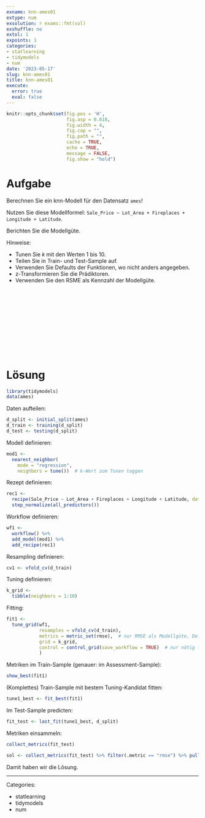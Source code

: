 ```yaml
---
exname: knn-ames01
extype: num
exsolution: r exams::fmt(sol)
exshuffle: no
extol: 1
expoints: 1
categories:
- statlearning
- tidymodels
- num
date: '2023-05-17'
slug: knn-ames01
title: knn-ames01
execute:
  error: true
  eval: false
---
```







```r
knitr::opts_chunk$set(fig.pos = 'H',
                      fig.asp = 0.618,
                      fig.width = 4,
                      fig.cap = "", 
                      fig.path = "",
                      cache = TRUE,
                      echo = TRUE,
                      message = FALSE,
                      fig.show = "hold")
```






# Aufgabe


Berechnen Sie ein knn-Modell für den Datensatz `ames`!

Nutzen Sie diese Modellformel: `Sale_Price ~ Lot_Area + Fireplaces + Longitude + Latitude`.

Berichten Sie die Modellgüte.


Hinweise:

- Tunen Sie $k$ mit den Werten 1 bis 10.
- Teilen Sie in Train- und Test-Sample auf.
- Verwenden Sie Defaults der Funktionen, wo nicht anders angegeben.
- z-Transformieren Sie die Prädiktoren.
- Verwenden Sie den RSME als Kennzahl der Modellgüte.




</br>
</br>
</br>
</br>
</br>
</br>
</br>
</br>
</br>
</br>

# Lösung



```r
library(tidymodels)
data(ames)
```




Daten aufteilen:

```r
d_split <- initial_split(ames)
d_train <- training(d_split)
d_test <- testing(d_split)
```


Modell definieren:

```r
mod1 <-
  nearest_neighbor(
    mode = "regression",
    neighbors = tune())  # k-Wert zum Tunen taggen
```


Rezept definieren:


```r
rec1 <-
  recipe(Sale_Price ~ Lot_Area + Fireplaces + Longitude + Latitude, data = d_split) %>% 
  step_normalize(all_predictors())
```


Workflow definieren:

```r
wf1 <-
  workflow() %>% 
  add_model(mod1) %>% 
  add_recipe(rec1)
```


Resampling definieren:

```r
cv1 <- vfold_cv(d_train)
```

Tuning definieren:

```r
k_grid <-
  tibble(neighbors = 1:10)
```


Fitting:


```r
fit1 <-
  tune_grid(wf1,
            resamples = vfold_cv(d_train),
            metrics = metric_set(rmse),  # nur RMSE als Modellgüte, Default ist RMSE und R2
            grid = k_grid,
            control = control_grid(save_workflow = TRUE)  # nur nötig für "fit_best", s.u.
            )
```


Metriken im Train-Sample (genauer: im Assessment-Sample):

```r
show_best(fit1)
```
(Komplettes) Train-Sample mit bestem Tuning-Kandidat fitten:

```r
tune1_best <- fit_best(fit1)
```


Im Test-Sample predicten:

```r
fit_test <- last_fit(tune1_best, d_split)
```

Metriken einsammeln:

```r
collect_metrics(fit_test)
```


```r
sol <- collect_metrics(fit_test) %>% filter(.metric == "rmse") %>% pull(.estimate)
```

Damit haben wir die Lösung.




---

Categories: 

- statlearning
- tidymodels
- num

